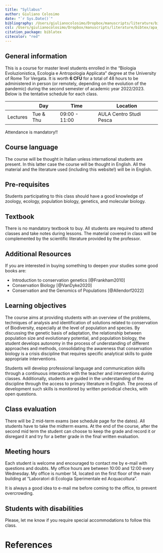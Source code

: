 ```yaml
---
title: "Syllabus"
author: Giuliano Colosimo
date: "`r Sys.Date()`"
bibliography: /Users/giulianocolosimo/Dropbox/manuscripts/literature/bibtex/comprehensive_database.bib
csl: /Users/giulianocolosimo/Dropbox/manuscripts/literature/bibtex/apa_5th_edition.csl
citation_package: biblatex
citecolor: "red"
---
```


## General information

This is a course for master level students enrolled in the "Biologia Evoluzionistica, Ecologia e Antropologia Applicata" degree at the University of Rome Tor Vergata. It is worth **6 CFU** for a total of 48 hours to be administered in person (or remotely, depending on the evolution of the pandemic) during the second semester of academic year 2022/2023. Below is the tentative schedule for each class.


|          | Day       | Time           | Location                |
|----------|-----------|----------------|-------------------------|
| Lectures | Tue & Thu | 09:00 - 11:00  | AULA Centro Studi Pesca |

::: callout-important
Attendance is mandatory!!
:::

## Course language

The course will be thought in Italian unless international students are present. In this latter case the course will be thought in English. All the material and the literature used (including this website!) will be in English.

## Pre-requisites

Students participating to this class should have a good knowledge of zoology, ecology, population biology,  genetics, and molecular biology.

## Textbook

There is no mandatory textbook to buy. All students are required to attend classes and take notes during lessons. The material covered in class will be complemented by the scientific literature provided by the professor. 

## Additional Resources

If you are interested in buying something to deepen your studies some good books are:

- Introduction to conservation genetics [@Frankham2010]
- Conservation Biology [@VanDyke2020]
- Conservation and the Genomics of Populations [@Allendorf2022]

## Learning objectives

The course aims at providing students with an overview of the problems, techniques of analysis and identification of solutions related to conservation of Biodiversity, especially at the level of population and species. By discussing the genetic basis of adaptation, the relationship between population size and evolutionary potential, and population biology, the student develops autonomy in the process of understanding of different approaches and methods, consolidating the awareness that conservation biology is a crisis discipline that requires specific analytical skills to guide appropriate interventions.

Students will develop professional language and communication skills through a continuous interaction with the teacher and interventions during classes. Additionally, students are guided in the understanding of the discipline through the access to primary literature in English. The process of development such skills is monitored by written periodical checks, with open questions.

## Class evaluation

There will be 2 mid-term exams (see schedule page for the dates). All students have to take the midterm exams. At the end of the course, after the second mid term the student can choose to keep the grade and record it or disregard it and try for a better grade in the final written evaluation.

## Meeting hours

Each student is welcome and encouraged to contact me by e-mail with questions and doubts. My office hours are between 10:00 and 12:00 every Wednesday. My office is number 14, located on the first floor of the main building at "Laboratori di Ecologia Sperimentale ed Acquacoltura". 

::: callout-tip
It is always a good idea to e-mail me before coming to the office, to prevent overcrowding.
:::

## Students with disabilities

Please, let me know if you require special accommodations to follow this class.

# References